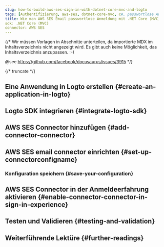 ```yaml
---
slug: how-to-build-aws-ses-sign-in-with-dotnet-core-mvc-and-logto
tags: [Authentifizierung, aws-ses, dotnet-core-mvc, c#, passwortlose Anmeldung, Anmeldung, Login]
title: Wie man AWS SES Email passwortlose Anmeldung mit .NET Core (MVC) erstellt
sdk: .NET Core (MVC)
connector: AWS SES
---
```


{/*
  Wir müssen Vorlagen in Abschnitte unterteilen, da importierte MDX im Inhaltsverzeichnis nicht angezeigt wird.
  Es gibt auch keine Möglichkeit, das Inhaltsverzeichnis anzupassen. :-)

  @see https://github.com/facebook/docusaurus/issues/3915
*/}



{/* truncate */}

<Intro connector={connector} sdk=".NET Core (MVC)" link="https://dotnet.microsoft.com/apps/aspnet/mvc" />

## Eine Anwendung in Logto erstellen \{#create-an-application-in-logto}

<CreateApplication type="Traditionelle Webanwendung" framework=".NET Core (MVC)" />

## Logto SDK integrieren \{#integrate-logto-sdk}

<IntegrateSdk />

## AWS SES Connector hinzufügen \{#add-connector-connector}

<AddPasswordlessConnector
  connector={connector}
  connectorType="Email"
  passwordlessSignUpIdentifier="Email address"
/>

## AWS SES email connector einrichten \{#set-up-connectorconfigname}

<ConnectorGuide />

### Konfiguration speichern \{#save-your-configuration}

<SaveYourConfiguration connector={connector} />

## AWS SES Connector in der Anmeldeerfahrung aktivieren \{#enable-connector-connector-in-sign-in-experience}

<EnablePasswordlessConnector
  connectorType="Email"
  passwordlessSignUpIdentifier="Email address"
/>

## Testen und Validieren \{#testing-and-validation}

<TestingAndValidation connector={connector} sdk=".NET Core (MVC)" />

## Weiterführende Lektüre \{#further-readings}

<FurtherReadings />